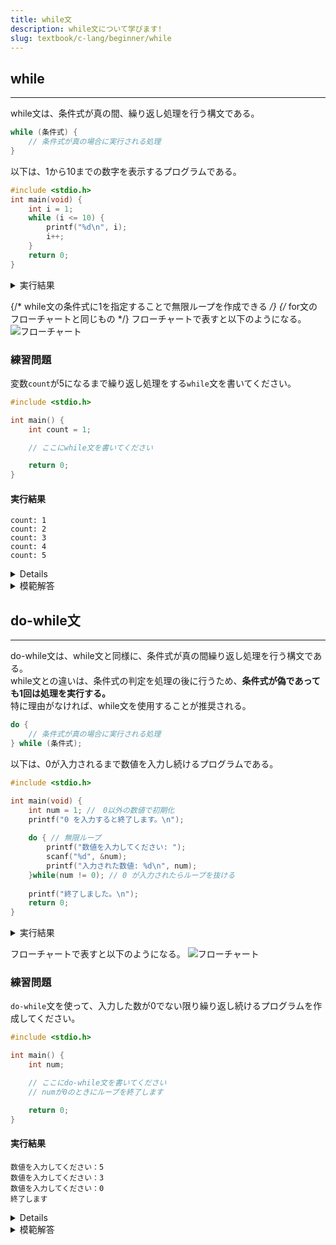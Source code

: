 ```yaml
---
title: while文
description: while文について学びます!
slug: textbook/c-lang/beginner/while
---
```



## while
---

while文は、条件式が真の間、繰り返し処理を行う構文である。  

```c
while (条件式) {
    // 条件式が真の場合に実行される処理
}
```

以下は、1から10までの数字を表示するプログラムである。
```c
#include <stdio.h>
int main(void) {
    int i = 1;
    while (i <= 10) {
        printf("%d\n", i);
        i++;
    }
    return 0;
}
```
<details>
  <summary>実行結果</summary>
```
1
2
3
4
5
6
7
8
9
10
```
</details>

{/* while文の条件式に1を指定することで無限ループを作成できる */}
{/* for文のフローチャートと同じもの */}
フローチャートで表すと以下のようになる。
![フローチャート](/fc_1_10_for.drawio.svg)

### 練習問題

変数`count`が5になるまで繰り返し処理をする`while`文を書いてください。

```c
#include <stdio.h>

int main() {
    int count = 1;

    // ここにwhile文を書いてください

    return 0;
}
```
#### 実行結果
```
count: 1
count: 2
count: 3
count: 4
count: 5
```
<Aside type="tip"> 
 <details> while文は条件が真の間、処理を繰り返します。 例：`while (count <= 5)` のように条件を書くと、countが5以下の間ループします。 ループ内で`count`を増やすことを忘れないでください。 </details>
</Aside> 
<details> 
 <summary>模範解答</summary>
```c
#include <stdio.h>

int main() {
    int count = 1;

    while (count <= 5) {
        printf("count: %d\n", count);
        count++;
    }

    return 0;
}
```
</details>


<Aside type="tip">
### while文とfor文の違い
 <details>
  <summary></summary>
---

while文とfor文は、どちらも繰り返し処理を行うための構文である。 

while文の構造には、初期化,更新式が無いため、ループ回数が決まっていない場合に使用するとよい。  
以下は、0が入力されるまで数値を入力し続けるプログラムである。
```c
#include <stdio.h>

int main(void) {
    int num;
    printf("0 を入力すると終了します。\n");
    printf("数値を入力してください: ");
    scanf("%d", &num); // 最初の入力を取得
    while (1) { // 無限ループ
        printf("数値を入力してください: ");
        scanf("%d", &num);
        printf("入力された数値: %d\n", num);
        if (num == 0) {
        break; // 0 が入力されたらループを抜ける
        }
    }
    
    printf("終了しました。\n");
    return 0;
}
```
実行結果
```
0 を入力すると終了します。
数値を入力してください: 2
入力された数値: 2
数値を入力してください: 1
入力された数値: 1
数値を入力してください: -5
入力された数値: -5
数値を入力してください: 0
入力された数値: 0
終了しました。
```
---

 </details>
</Aside>

## do-while文
---

do-while文は、while文と同様に、条件式が真の間繰り返し処理を行う構文である。  
while文との違いは、条件式の判定を処理の後に行うため、**条件式が偽であっても1回は処理を実行する。**  
特に理由がなければ、while文を使用することが推奨される。

```c
do {
    // 条件式が真の場合に実行される処理
} while (条件式);
```

以下は、0が入力されるまで数値を入力し続けるプログラムである。
```c
#include <stdio.h>

int main(void) {
    int num = 1; //　0以外の数値で初期化
    printf("0 を入力すると終了します。\n");
    
    do { // 無限ループ
        printf("数値を入力してください: ");
        scanf("%d", &num);
        printf("入力された数値: %d\n", num);
    }while(num != 0); // 0 が入力されたらループを抜ける
    
    printf("終了しました。\n");
    return 0;
}
```
<details>
  <summary>実行結果</summary>
実行結果
```
0 を入力すると終了します。
数値を入力してください: 2
入力された数値: 2
数値を入力してください: 1
入力された数値: 1
数値を入力してください: -5
入力された数値: -5
数値を入力してください: 0
入力された数値: 0
終了しました。
```
---
</details>



フローチャートで表すと以下のようになる。
![フローチャート](/fc_inf_loop.drawio.svg)

### 練習問題

`do-while`文を使って、入力した数が0でない限り繰り返し続けるプログラムを作成してください。

```c
#include <stdio.h>

int main() {
    int num;

    // ここにdo-while文を書いてください
    // numが0のときにループを終了します

    return 0;
}
```
#### 実行結果
```
数値を入力してください：5
数値を入力してください：3
数値を入力してください：0
終了します
```

<Aside type="tip">
 <details> do-while文は必ず1回はループ内の処理が実行されます。 ループの条件は`while (num != 0);`のように記述します。 scanfで入力した値を`num`に読み込み、0ならループを抜けます。 </details> 
</Aside> 
<details> 
 <summary>模範解答</summary>
 ```c
 #include <stdio.h>

int main() {
    int num;

    do {
        printf("数値を入力してください：");
        scanf("%d", &num);
    } while (num != 0);

    printf("終了します\n");

    return 0;
}
```
</details>

## 理解度チェック
---

{/* <Quize>
{
while文を使用して、ユーザーが 0 を入力するまで数値を合計し表示しなさい
}
</Quize>

<Anser ans={
```c
#include <stdio.h>

int main(void) {
    int num;
    int sum = 0;

    printf("数値を入力してください（0で終了）:\n");

    while (1) { // 無限ループ
        scanf("%d", &num);  // ユーザー入力
        if (num == 0) { // 0が入力されたらループ終了
            break;
        }
        sum += num; // 合計に加算
    }

    printf("合計: %d\n", sum);
    return 0;
}
```    
}>
{while文の条件式に1を指定することで無限ループを作成できる}
</Anser> */}